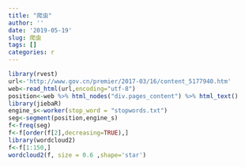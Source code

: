 ```yaml
---
title: "爬虫"
author: ''
date: '2019-05-19'
slug: 爬虫
tags: []
categories: r
---
```

```r
library(rvest)
url<-'http://www.gov.cn/premier/2017-03/16/content_5177940.htm'
web<-read_html(url,encoding="utf-8")
position<-web %>% html_nodes("div.pages_content") %>% html_text()
library(jiebaR)
engine_s<-worker(stop_word = "stopwords.txt")
seg<-segment(position,engine_s)
f<-freq(seg)
f<-f[order(f[2],decreasing=TRUE),]
library(wordcloud2)
f<-f[1:150,]
wordcloud2(f, size = 0.6 ,shape='star') 
```


